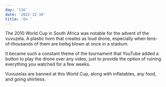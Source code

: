 ```yaml
---
day: '116'
date: '2022-12-10'
title: 'On '
---
```


The 2010 World Cup in South Africa was notable for the advent of the vuvuzela. A plastic horn that creates as loud drone, especially when tens-of-thousands of them are beibg blown at once in a stadium.

It became such a constant theme of the tournament that YouTube added a button to play the drone over any video, just to provide the option of ruining everything you watched for a few weeks.

Vuvuzelas are banned at this World Cup, along with inflatables, any food, and going shirtless.
